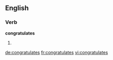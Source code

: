 
==English==

===Verb===
'''congratulates'''

# {{third-person singular of|[[congratulate]]}}

[[de:congratulates]]
[[fr:congratulates]]
[[vi:congratulates]]